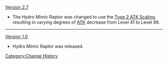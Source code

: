 [[Version 2.7]]
* The Hydro Mimic Raptor was changed to use the [[Level Scaling/Enemy#ATK Level Scaling|Type 2 ATK Scaling]], resulting in varying degrees of [[ATK]] decrease from Level 41 to Level 89.
----
[[Version 1.0]]
* Hydro Mimic Raptor was released.
<noinclude>[[Category:Change History]]</noinclude>